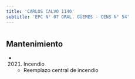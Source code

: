 ```yaml
---
title: 'CARLOS CALVO 1140'
subtitle: 'EPC N° 07 GRAL. GÜEMES - CENS N° 54'
---
```


#


## Mantenimiento

*  (2021) Incendio 
    + Reemplazo central de incendio



